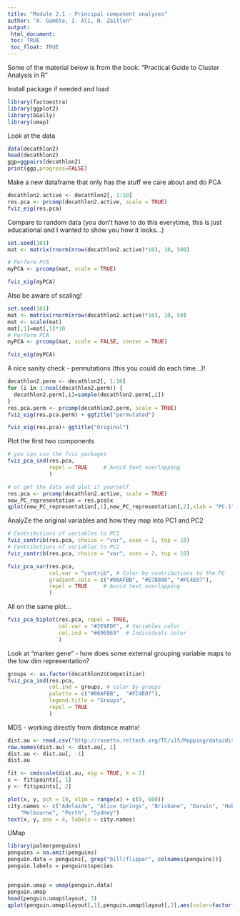 ```yaml
---
title: "Module 2.1 - Principal component analyses"
author: "A. Gamble, I. Ali, N. Zaitlen"
output: 
 html_document:
 toc: TRUE
 toc_float: TRUE
---
```


Some of the material below is from the book: "Practical Guide to Cluster Analysis in R"

Install package if needed and load 
```r
library(factoextra)
library(ggplot2)
library(GGally)
library(umap)
```

Look at the data
```r
data(decathlon2)
head(decathlon2)
ggp=ggpairs(decathlon2)
print(ggp,progress=FALSE)
```

Make a new dataframe that only has the stuff we care about and do PCA
```r
decathlon2.active <- decathlon2[, 1:10]
res.pca <- prcomp(decathlon2.active, scale = TRUE)
fviz_eig(res.pca)

```

Compare to random data (you don't have to do this everytime, this is just educational and I wanted to show you how it looks...)
```r
set.seed(101)
mat <- matrix(rnorm(nrow(decathlon2.active)*10), 10, 500)

# Perform PCA
myPCA <- prcomp(mat, scale = TRUE)

fviz_eig(myPCA)

```

Also be aware of scaling! 
```r
set.seed(101)
mat <- matrix(rnorm(nrow(decathlon2.active)*10), 10, 50)
mat <- scale(mat)
mat[,1]=mat[,1]*10
# Perform PCA
myPCA <- prcomp(mat, scale = FALSE, center = TRUE)

fviz_eig(myPCA)

```

A nice sanity check - permutations (this you could do each time...)! 
```r
decathlon2.perm <- decathlon2[, 1:10]
for (i in 1:ncol(decathlon2.perm)) {
  decathlon2.perm[,i]=sample(decathlon2.perm[,i])
}
res.pca.perm <- prcomp(decathlon2.perm, scale = TRUE)
fviz_eig(res.pca.perm) + ggtitle("permutated")

fviz_eig(res.pca)+ ggtitle("Original")

```

Plot the first two components
```r
# you can use the fviz packages
fviz_pca_ind(res.pca,
             repel = TRUE     # Avoid text overlapping
             )

# or get the data and plot it yourself
res.pca <- prcomp(decathlon2.active, scale = TRUE)
new_PC_representation = res.pca$x
qplot(new_PC_representation[,1],new_PC_representation[,2],xlab = "PC-1",ylab="PC2")

```
AnalyZe the original variables and how they map into PC1 and PC2
```r
# Contributions of variables to PC1
fviz_contrib(res.pca, choice = "var", axes = 1, top = 10)
# Contributions of variables to PC2
fviz_contrib(res.pca, choice = "var", axes = 2, top = 10)

fviz_pca_var(res.pca,
             col.var = "contrib", # Color by contributions to the PC
             gradient.cols = c("#00AFBB", "#E7B800", "#FC4E07"),
             repel = TRUE     # Avoid text overlapping
             )
```
All on the same plot... 
```r
fviz_pca_biplot(res.pca, repel = TRUE,
                col.var = "#2E9FDF", # Variables color
                col.ind = "#696969"  # Individuals color
                )
```

Look at "marker gene" - how does some external grouping variable maps to the low dim representation? 
```r
groups <- as.factor(decathlon2$Competition)
fviz_pca_ind(res.pca,
             col.ind = groups, # color by groups
             palette = c("#00AFBB",  "#FC4E07"),
             legend.title = "Groups",
             repel = TRUE
             )
```

MDS - working directly from distance matrix!
```r
dist.au <- read.csv("http://rosetta.reltech.org/TC/v15/Mapping/data/dist-Aus.csv")
row.names(dist.au) <- dist.au[, 1]
dist.au <- dist.au[, -1]
dist.au
```

```r
fit <- cmdscale(dist.au, eig = TRUE, k = 2)
x <- fit$points[, 1]
y <- fit$points[, 2]

plot(x, y, pch = 19, xlim = range(x) + c(0, 600))
city.names <- c("Adelaide", "Alice Springs", "Brisbane", "Darwin", "Hobart", 
    "Melbourne", "Perth", "Sydney")
text(x, y, pos = 4, labels = city.names)

```
UMap
```r
library(palmerpenguins)
penguins = na.omit(penguins)
penguin.data = penguins[, grep("bill|flipper", colnames(penguins))]
penguin.labels = penguins$species


penguin.umap = umap(penguin.data)
penguin.umap
head(penguin.umap$layout, 3)
qplot(penguin.umap$layout[,1],penguin.umap$layout[,2],aes(color=factor(penguin.labels)))
```





